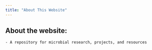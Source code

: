 ```yaml
---
title: "About This Website"
---
```


## About the website:
    - A repository for microbial research, projects, and resources